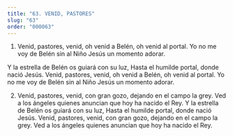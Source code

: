 ```yaml
---
title: "63. VENID, PASTORES"
slug: "63"
order: "000063"
---
```

1. Venid, pastores, venid, oh venid a Belén, oh venid al portal.
Yo no me voy de Belén sin al Niño Jesús un momento  adorar.
 
Y la estrella de Belén os guiará con su luz, Hasta el humilde portal, donde nació Jesús.
Venid, pastores, venid, oh venid a Belén, oh venid al portal.
Yo no me voy de Belén sin al Niño Jesús un momento  adorar.

2.  Venid, pastores, venid, con gran gozo, dejando en el campo la grey.
Ved a los ángeles quienes anuncian que hoy ha nacido el Rey.
Y la estrella de Belén os guiará con su luz, Hasta el humilde portal, donde nació Jesús.
Venid, pastores, venid, con gran gozo, dejando en el campo la grey.
Ved a los ángeles quienes anuncian que hoy ha nacido el Rey.
